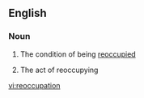 ==English==

===Noun===
{{en-noun|s|-}}

#{{uncountable}} The condition of being [[reoccupy|reoccupied]]
#{{countable}} The act of reoccupying

[[vi:reoccupation]]